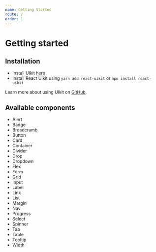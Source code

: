 ```yaml
---
name: Getting Started
route: /
order: 1
---
```



# Getting started

## Installation
- Install UIkit [here](https://github.com/uikit/uikit#getting-started)
- Install React UIkit using `yarn add react-uikit` or `npm install react-uikit`

Learn more about using UIkit on [GitHub](https://github.com/uikit/uikit#getting-started).

## Available components
* <Link to="/docs/alert">Alert</Link>
* <Link to="/docs/badge">Badge</Link>
* <Link to="/docs/breadcrumb">Breadcrumb</Link>
* <Link to="/docs/button">Button</Link>
* <Link to="/docs/card">Card</Link>
* <Link to="/docs/container">Container</Link>
* <Link to="/docs/divider">Divider</Link>
* <Link to="/docs/drop">Drop</Link>
* <Link to="/docs/dropdown">Dropdown</Link>
* <Link to="/docs/flex">Flex</Link>
* <Link to="/docs/form">Form</Link>
* <Link to="/docs/grid">Grid</Link>
* <Link to="/docs/input">Input</Link>
* <Link to="/docs/label">Label</Link>
* <Link to="/docs/link">Link</Link>
* <Link to="/docs/list">List</Link>
* <Link to="/docs/margin">Margin</Link>
* <Link to="/docs/nav">Nav</Link>
* <Link to="/docs/progress">Progress</Link>
* <Link to="/docs/select">Select</Link>
* <Link to="/docs/spinner">Spinner</Link>
* <Link to="/docs/tab">Tab</Link>
* <Link to="/docs/table">Table</Link>
* <Link to="/docs/tooltip">Tooltip</Link>
* <Link to="/docs/width">Width</Link>
